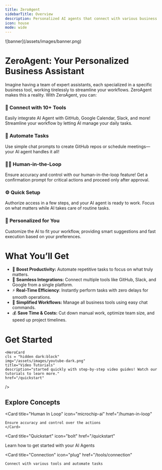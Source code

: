 ```yaml
---
title: ZeroAgent
sidebarTitle: Overview
description: Personalized AI agents that connect with various business tools, allowing users to automate tasks through simple chat commands. 
icon: house
mode: wide
---
```



<Frame>   
![banner](/assets/images/banner.png)
</Frame>

# ZeroAgent: Your Personalized Business Assistant 

Imagine having a team of expert assistants, each specialized in a specific business tool, working tirelessly to streamline your workflows. ZeroAgent makes this a reality. 
With ZeroAgent, you can:

### 🔌 Connect with 10+ Tools
  Easily integrate AI Agent with GitHub, Google Calendar, Slack, and more! Streamline your workflow by letting AI manage your daily tasks.
### 🤖 **Automate Tasks** 
 Use simple chat prompts to create GitHub repos or schedule meetings—your AI agent handles it all!
### 🧑🏻 **Human-in-the-Loop**
Ensure accuracy and control with our human-in-the-loop feature! Get a confirmation prompt for critical actions and proceed only after approval.
### ⚙️ **Quick Setup** 
Authorize access in a few steps, and your AI agent is ready to work. Focus on what matters while AI takes care of routine tasks.
### 🎯 **Personalized for You** 
 Customize the AI to fit your workflow, providing smart suggestions and fast execution based on your preferences.


# What You’ll Get 

- 🚀 **Boost Productivity:** Automate repetitive tasks to focus on what truly matters.
- 🔗 **Seamless Integrations:** Connect multiple tools like GitHub, Slack, and Google from a single platform.
- ⚡ **Real-Time Efficiency**: Instantly perform tasks with zero delays for smooth operations.
- 💼 **Simplified Workflows:** Manage all business tools using easy chat commands.
- 💰 **Save Time & Costs:** Cut down manual work, optimize team size, and speed up project timelines.
 
# Get Started 
<CardGroup>
  <HeroCard
    cls = "dark:hidden block" 
    img="/assets/images/youtube-light.png"
    title="Video Tutorials"
    description="started quickly with step-by-step video guides! Watch our tutorials to learn more."
    href="/quickstart"
  />

    <HeroCard
    cls = "hidden dark:block"
    img="/assets/images/youtube-dark.png"
    title="Video Tutorials"
    description="started quickly with step-by-step video guides! Watch our tutorials to learn more."
    href="/quickstart"
  />

  <HeroCard
    cls = "dark:hidden block" 
    img="/assets/images/tools-light.png"
    title="Tools Supported"
    description="Explore a wide range of integrations! Discover the tools our AI agent connects to automate your workflow."
    href="/quickstart"
  />

  <HeroCard
    cls = "hidden dark:block"
    img="/assets/images/tools-dark.png"
    title="Tools Supported"
    description="Explore a wide range of integrations! Discover the tools our AI agent connects to automate your workflow."
    href="/quickstart"
  />
</CardGroup>

## Explore Concepts

<CardGroup cols={3}>
  
  <Card
    title="Human In Loop"
    icon="microchip-ai"
    href="/human-in-loop"
  >
    Ensure accuracy and control over the actions
    </Card>

 <Card
    title="Quickstart"
    icon="bolt"
    href="/quickstart"
  > 
  Learn how to get started with your AI Agents
  </Card>

  <Card
    title="Connection"
    icon="plug"
    href="/tools/connection"
  >
    Connect with various tools and automate tasks
  </Card>

</CardGroup>

<br />
<br />

<Banner />
